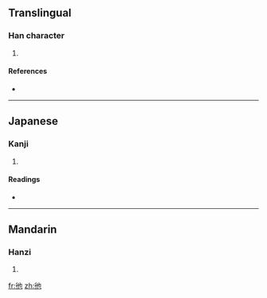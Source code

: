 ==Translingual==

===Han character===
{{Han char|rn=60|rad=彳|as=03|sn=6|four=|canj=竹人心木 (HOPD)}}

# {{defn|Han|sort=彳03}}

====References====
* {{Han ref|kx=0365.070|dkj=10044|dj=0684.280|hdz=20814.060|uh=5F75|ud=24437}}

----

==Japanese==

===Kanji===
{{ja-kanji|grade=|rs=彳03}}

# {{defn|Japanese}}

====Readings====
* {{ja-readings|on=[[た]] (ta)|kun=[[しずかにゆく]] (shizukaniyuku)}}

----

==Mandarin==

===Hanzi===
{{cmn-hanzi|pin=[[tuǒ]] ([[tuo3]])|wg=t'o<sup>3</sup>}}

# {{defn|Mandarin}}

[[fr:彵]]
[[zh:彵]]